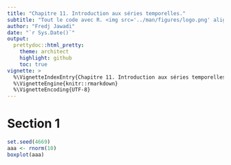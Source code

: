 ```yaml
---
title: "Chapitre 11. Introduction aux séries temporelles."
subtitle: "Tout le code avec R. <img src='../man/figures/logo.png' align='right' width='200'/>"
author: "Fredj Jawadi"
date: "`r Sys.Date()`"
output:
  prettydoc::html_pretty:
    theme: architect
    highlight: github
    toc: true
vignette: >
  %\VignetteIndexEntry{Chapitre 11. Introduction aux séries temporelles.}
  %\VignetteEngine{knitr::rmarkdown}
  %\VignetteEncoding{UTF-8}
---
```



# Section 1
```r
set.seed(4669)
aaa <- rnorm(10)
boxplot(aaa)
```

